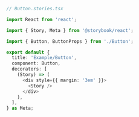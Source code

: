 ```ts
// Button.stories.tsx

import React from 'react';

import { Story, Meta } from '@storybook/react';

import { Button, ButtonProps } from './Button';

export default {
  title: 'Example/Button',
  component: Button,
  decorators: [
    (Story) => (
      <div style={{ margin: '3em' }}>
        <Story />
      </div>
    ),
  ],
} as Meta;
```